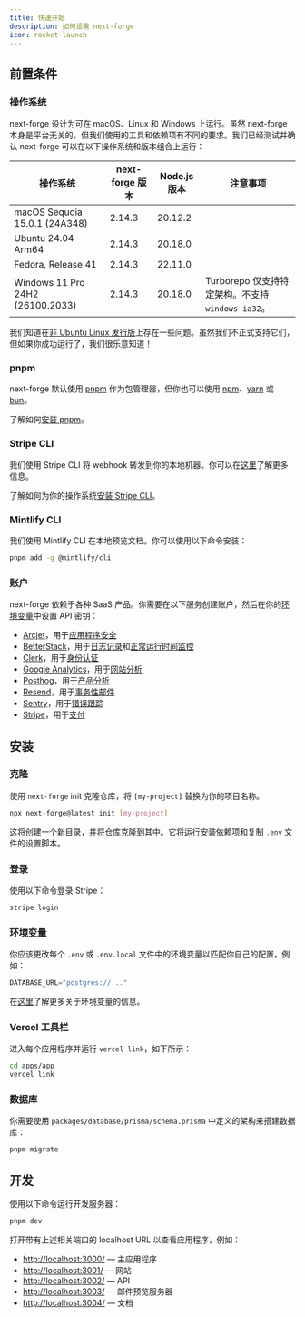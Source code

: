 ```yaml
---
title: 快速开始
description: 如何设置 next-forge
icon: rocket-launch
---
```


## 前置条件

### 操作系统

next-forge 设计为可在 macOS、Linux 和 Windows 上运行。虽然 next-forge 本身是平台无关的，但我们使用的工具和依赖项有不同的要求。我们已经测试并确认 next-forge 可以在以下操作系统和版本组合上运行：

| 操作系统 | next-forge 版本 | Node.js 版本 | 注意事项 |
| ---------------- | ----------------- | --------------- | ----- |
| macOS Sequoia 15.0.1 (24A348) | 2.14.3 | 20.12.2 |  |
| Ubuntu 24.04 Arm64 | 2.14.3 | 20.18.0 |  |
| Fedora, Release 41 | 2.14.3 | 22.11.0 |  |
| Windows 11 Pro 24H2 (26100.2033) | 2.14.3 | 20.18.0 | Turborepo 仅支持特定架构。不支持 `windows ia32`。 |

我们知道在[非 Ubuntu Linux 发行版](https://github.com/haydenbleasel/next-forge/issues/238)上存在一些问题。虽然我们不正式支持它们，但如果你成功运行了，我们很乐意知道！

### pnpm

next-forge 默认使用 [pnpm](https://pnpm.io/) 作为包管理器，但你也可以使用 [npm](https://www.npmjs.com/)、[yarn](https://yarnpkg.com/) 或 [bun](https://bun.sh/)。

了解如何[安装 pnpm](https://pnpm.io/installation)。

### Stripe CLI

我们使用 Stripe CLI 将 webhook 转发到你的本地机器。你可以在[这里](/payments)了解更多信息。

了解如何为你的操作系统[安装 Stripe CLI](https://docs.stripe.com/stripe-cli)。

### Mintlify CLI

我们使用 Mintlify CLI 在本地预览文档。你可以使用以下命令安装：

```sh Terminal
pnpm add -g @mintlify/cli
```

### 账户

next-forge 依赖于各种 SaaS 产品。你需要在以下服务创建账户，然后在你的[环境变量](/env)中设置 API 密钥：

- [Arcjet](https://arcjet.com)，用于[应用程序安全](/security/application)
- [BetterStack](https://betterstack.com)，用于[日志记录](/observability/logging)和[正常运行时间监控](/observability/uptime)
- [Clerk](https://clerk.com)，用于[身份认证](/authentication)
- [Google Analytics](https://developers.google.com/analytics)，用于[网站分析](/analytics/web)
- [Posthog](https://posthog.com)，用于[产品分析](/analytics/product)
- [Resend](https://resend.com)，用于[事务性邮件](/email/resend)
- [Sentry](https://sentry.io)，用于[错误跟踪](/observability/error-capture)
- [Stripe](https://stripe.com)，用于[支付](/payments)

## 安装

### 克隆

使用 `next-forge` init 克隆仓库，将 `[my-project]` 替换为你的项目名称。

```sh Terminal
npx next-forge@latest init [my-project]
```

这将创建一个新目录，并将仓库克隆到其中。它将运行安装依赖项和复制 `.env` 文件的设置脚本。

### 登录

使用以下命令登录 Stripe：

```sh Terminal
stripe login
```

### 环境变量

你应该更改每个 `.env` 或 `.env.local` 文件中的环境变量以匹配你自己的配置，例如：

```js .env.local
DATABASE_URL="postgres://..."
```

在[这里](/env)了解更多关于环境变量的信息。

### Vercel 工具栏

进入每个应用程序并运行 `vercel link`，如下所示：

```sh Terminal
cd apps/app
vercel link
```

### 数据库

你需要使用 `packages/database/prisma/schema.prisma` 中定义的架构来搭建数据库：

```sh Terminal
pnpm migrate
```

## 开发

使用以下命令运行开发服务器：

```sh Terminal
pnpm dev
```

打开带有上述相关端口的 localhost URL 以查看应用程序，例如：

- [http://localhost:3000/](http://localhost:3000/) — 主应用程序
- [http://localhost:3001/](http://localhost:3001/) — 网站
- [http://localhost:3002/](http://localhost:3002/) — API
- [http://localhost:3003/](http://localhost:3003/) — 邮件预览服务器
- [http://localhost:3004/](http://localhost:3004/) — 文档
